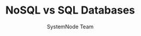 ---
guideId: DBMS-101
moduleId: DBMS-09
title: NoSQL vs SQL Databases
description: Compare SQL and NoSQL databases and learn when to use each.
author: SystemNode Team
---